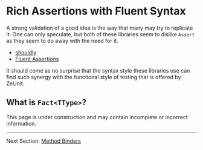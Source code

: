 
# Rich Assertions with Fluent Syntax

A strong validation of a good idea is the way that many may try to replicate it.  One can only speculate, but both of these libraries seem to dislike `Assert` as they seem to do away with the need for it.

- [shouldly](https://docs.shouldly.org/)
- [Fluent Assertions](https://fluentassertions.com/introduction)

It should come as no surprise that the syntax style these libraries use can find such synergy with the functional style of testing that is offered by ZeUnit.

## What is `Fact<TType>`?

<Warning title="Under Construction" >
    This page is under construction and may contain incomplete or incorrect information.
</Warning>

---

Next Section: [Method Binders](/docs/core-method-binders/)
